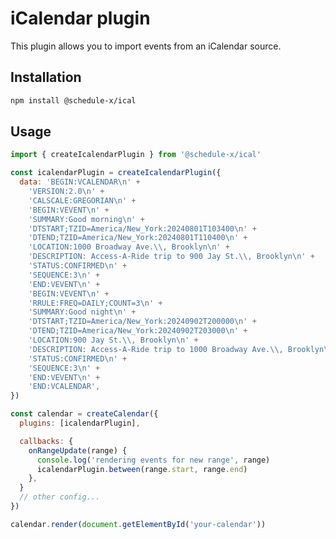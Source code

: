 # iCalendar plugin

This plugin allows you to import events from an iCalendar source.

## Installation

```bash
npm install @schedule-x/ical
```

## Usage

```js
import { createIcalendarPlugin } from '@schedule-x/ical'

const icalendarPlugin = createIcalendarPlugin({
  data: 'BEGIN:VCALENDAR\n' +
    'VERSION:2.0\n' +
    'CALSCALE:GREGORIAN\n' +
    'BEGIN:VEVENT\n' +
    'SUMMARY:Good morning\n' +
    'DTSTART;TZID=America/New_York:20240801T103400\n' +
    'DTEND;TZID=America/New_York:20240801T110400\n' +
    'LOCATION:1000 Broadway Ave.\\, Brooklyn\n' +
    'DESCRIPTION: Access-A-Ride trip to 900 Jay St.\\, Brooklyn\n' +
    'STATUS:CONFIRMED\n' +
    'SEQUENCE:3\n' +
    'END:VEVENT\n' +
    'BEGIN:VEVENT\n' +
    'RRULE:FREQ=DAILY;COUNT=3\n' +
    'SUMMARY:Good night\n' +
    'DTSTART;TZID=America/New_York:20240902T200000\n' +
    'DTEND;TZID=America/New_York:20240902T203000\n' +
    'LOCATION:900 Jay St.\\, Brooklyn\n' +
    'DESCRIPTION: Access-A-Ride trip to 1000 Broadway Ave.\\, Brooklyn\n' +
    'STATUS:CONFIRMED\n' +
    'SEQUENCE:3\n' +
    'END:VEVENT\n' +
    'END:VCALENDAR',
})

const calendar = createCalendar({
  plugins: [icalendarPlugin],

  callbacks: {
    onRangeUpdate(range) {
      console.log('rendering events for new range', range)
      icalendarPlugin.between(range.start, range.end)
    },
  }
  // other config...
})

calendar.render(document.getElementById('your-calendar'))
```
